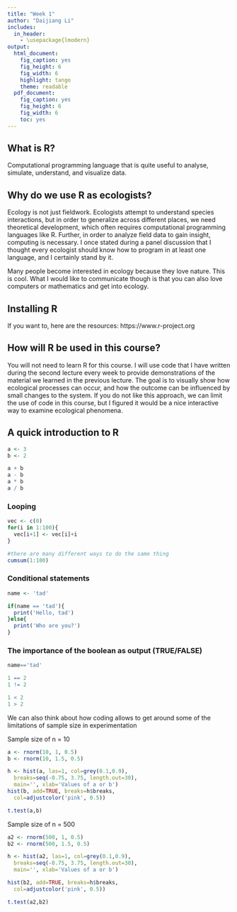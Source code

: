 ```yaml
---
title: "Week 1"
author: "Daijiang Li"
includes:
  in_header:
    - \usepackage{lmodern}
output:
  html_document:
    fig_caption: yes
    fig_height: 6
    fig_width: 6
    highlight: tango
    theme: readable
  pdf_document:
    fig_caption: yes
    fig_height: 6
    fig_width: 6
    toc: yes
---
```


## What is R?

Computational programming language that is quite useful to analyse, simulate, understand, and visualize data.

## Why do we use R as ecologists?

Ecology is not just fieldwork. Ecologists attempt to understand species interactions, but in order to generalize across different places, we need theoretical development, which often requires computational programming languages like R. Further, in order to analyze field data to gain insight, computing is necessary. I once stated during a panel discussion that I thought every ecologist should know how to program in at least one language, and I certainly stand by it. 

Many people become interested in ecology because they love nature. This is cool. What I would like to communicate though is that you can also love computers or mathematics and get into ecology. 

## Installing R

If you want to, here are the resources: https://www.r-project.org

## How will R be used in this course?

You will not need to learn R for this course. I will use code that I have written during the second lecture every week to provide demonstrations of the material we learned in the previous lecture. The goal is to visually show how ecological processes can occur, and how the outcome can be influenced by small changes to the system. If you do not like this approach, we can limit the use of code in this course, but I figured it would be a nice interactive way to examine ecological phenomena. 

## A quick introduction to R 

```r
a <- 3
b <- 2

a + b
a - b
a * b
a / b
```

### Looping

```r
vec <- c(0)
for(i in 1:100){
  vec[i+1] <- vec[i]+i
}

#there are many different ways to do the same thing
cumsum(1:100)
```

### Conditional statements

```r
name <- 'tad'

if(name == 'tad'){
  print('Hello, tad')
}else{
  print('Who are you?')
}

```

### The importance of the boolean as output (TRUE/FALSE)

```r
name=='tad'

1 == 2
1 != 2

1 < 2
1 > 2
```

We can also think about how coding allows to get around some of the limitations of sample size in experimentation

Sample size of n = 10

```r
a <- rnorm(10, 1, 0.5)
b <- rnorm(10, 1.5, 0.5)

h <- hist(a, las=1, col=grey(0.1,0.9), 
  breaks=seq(-0.75, 3.75, length.out=30), 
  main='', xlab='Values of a or b')
hist(b, add=TRUE, breaks=h$breaks, 
  col=adjustcolor('pink', 0.5))

t.test(a,b)
```

Sample size of n = 500

```r
a2 <- rnorm(500, 1, 0.5)
b2 <- rnorm(500, 1.5, 0.5)

h <- hist(a2, las=1, col=grey(0.1,0.9),
  breaks=seq(-0.75, 3.75, length.out=30), 
  main='', xlab='Values of a or b')

hist(b2, add=TRUE, breaks=h$breaks, 
  col=adjustcolor('pink', 0.5))

t.test(a2,b2)
```
